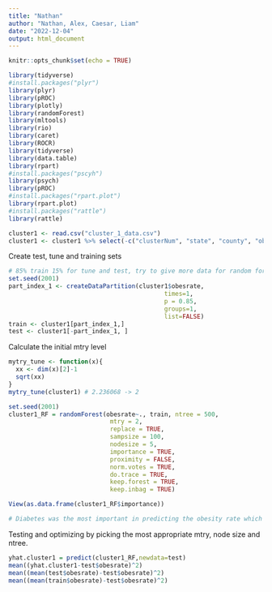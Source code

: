 ```yaml
---
title: "Nathan"
author: "Nathan, Alex, Caesar, Liam"
date: "2022-12-04"
output: html_document
---
```


```r
knitr::opts_chunk$set(echo = TRUE)
```

```r
library(tidyverse)
#install.packages("plyr")
library(plyr)
library(pROC)
library(plotly)
library(randomForest)
library(mltools)
library(rio)
library(caret)
library(ROCR)
library(tidyverse)
library(data.table)
library(rpart)
#install.packages("pscyh")
library(psych)
library(pROC)
#install.packages("rpart.plot")
library(rpart.plot)
#install.packages("rattle")
library(rattle)
```


```r
cluster1 <- read.csv("cluster_1_data.csv")
cluster1 <- cluster1 %>% select(-c("clusterNum", "state", "county", "obesrateLevel"))
```


Create test, tune and training sets 
```r
# 85% train 15% for tune and test, try to give more data for random forest training
set.seed(2001)
part_index_1 <- createDataPartition(cluster1$obesrate,
                                           times=1,
                                           p = 0.85,
                                           groups=1,
                                           list=FALSE)
train <- cluster1[part_index_1,]
test <- cluster1[-part_index_1, ]
```

Calculate the initial mtry level 
```r
mytry_tune <- function(x){
  xx <- dim(x)[2]-1
  sqrt(xx)
}
mytry_tune(cluster1) # 2.236068 -> 2
```

```r
set.seed(2001)
cluster1_RF = randomForest(obesrate~., train, ntree = 500,
                            mtry = 2,            
                            replace = TRUE,      
                            sampsize = 100,      
                            nodesize = 5,        
                            importance = TRUE,   
                            proximity = FALSE,    
                            norm.votes = TRUE,   
                            do.trace = TRUE,     
                            keep.forest = TRUE,  
                            keep.inbag = TRUE)   
```

```r
View(as.data.frame(cluster1_RF$importance))

# Diabetes was the most important in predicting the obesity rate which makes sense since these would appear to be highly correlated variables at first glance.
```

Testing and optimizing by picking the most appropriate mtry, node size and ntree.
```r
yhat.cluster1 = predict(cluster1_RF,newdata=test)
mean((yhat.cluster1-test$obesrate)^2)
mean((mean(test$obesrate)-test$obesrate)^2)
mean((mean(train$obesrate)-test$obesrate)^2)
```